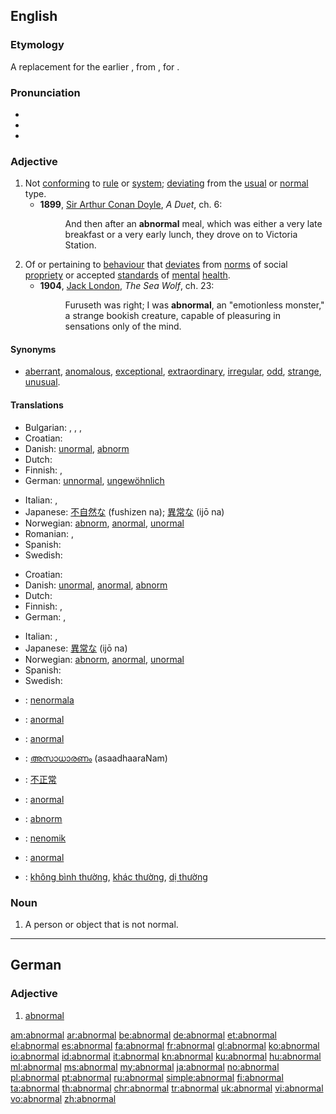 ==English==

===Etymology===
A replacement for the earlier {{term|anormal}}, from {{etyl|fr}} {{term|anormal|lang=fr}}, {{etyl|LL.}} {{term|anormalus|lang=la}} for {{etyl|grc}} {{term|ἀνώμαλος|sc=polytonic|tr=anōmalos||uneven, unequal}}.

===Pronunciation===
* {{audio|en-us-abnormal.ogg|Audio (US)}}
* {{IPA|/æbˈnɔɹməl/}}
* {{rhymes|ɔː(r)məl}}

===Adjective===
{{en-adj}}

# Not [[conform]]ing to [[rule]] or [[system]]; [[deviating]] from the [[usual]] or [[normal]] type.
#*'''1899''', [[w:Arthur Conan Doyle|Sir Arthur Conan Doyle]], ''A Duet'', ch. 6:
#*:And then after an '''abnormal''' meal, which was either a very late breakfast or a very early lunch, they drove on to Victoria Station.
# Of or pertaining to [[behaviour]] that [[deviate]]s from [[norm]]s of social [[propriety]] or accepted [[standard]]s of [[mental]] [[health]].
#*'''1904''', [[w:Jack London|Jack London]], ''The Sea Wolf'', ch. 23:
#*:Furuseth was right; I was '''abnormal''', an "emotionless monster," a strange bookish creature, capable of pleasuring in sensations only of the mind.

====Synonyms====
* {{sense|not conforming to rule or system; deviating from type}} [[aberrant]], [[anomalous]], [[exceptional]], [[extraordinary]], [[irregular]], [[odd]], [[strange]], [[unusual]].

====Translations====
{{trans-top|not conforming to rule or system}}
* Bulgarian: {{t+|bg|неправилен}}, {{t+|bg|необичаен}}, {{t+|bg|ненормален}}, {{t+|bg|противоестествен}}
* Croatian: {{t-|hr|abnormalan|alt=ȁbnormālan}}
* Danish: [[unormal]], [[abnorm]]
* Dutch: {{t+|nl|abnormaal}}
* Finnish: {{t-|fi|epänormaali}}, {{t+|fi|poikkeava}}
* German: [[unnormal]], [[ungewöhnlich]]
{{trans-mid}}
* Italian: {{t-|it|anormale}}, {{t+|it|anomalo}}
* Japanese: [[不自然な]] (fushizen na); [[異常な]] (ijō na)
* Norwegian: [[abnorm]], [[anormal]], [[unormal]]
* Romanian: {{t|ro|anormal|m|n}}, {{t|ro|nenormal|m|n}}
* Spanish: {{t+|es|anormal}}
* Swedish: {{t+|sv|onormal}}
{{trans-bottom}}

{{trans-top|of or pertaining to behaviour that deviates from norms}}
* Croatian: {{t-|hr|abnormalan|alt=ȁbnormālan}}
* Danish: [[unormal]], [[anormal]], [[abnorm]]
* Dutch: {{t+|nl|abnormaal}}
* Finnish: {{t-|fi|epänormaali}}, {{t+|fi|poikkeava}}
* German: {{t-|de|anormal}}, {{t+|de|abnormal}}
{{trans-mid}}
* Italian: {{t-|it|anormale}}, {{t+|it|anomalo}}
* Japanese: [[異常な]] (ijō na)
* Norwegian: [[abnorm]], [[anormal]], [[unormal]]
* Spanish: {{t+|es|anormal}}
* Swedish: {{t+|sv|abnorm}}
{{trans-bottom}}

{{checktrans-top}}
* {{ttbc|Esperanto}}: [[nenormala]]
* {{ttbc|French}}: [[anormal]]
* {{ttbc|Interlingua}}: [[anormal]]
{{checktrans-mid}}
* {{ttbc|Malayalam}}: [[അസാധാരണം]] (asaadhaaraNam)
* {{ttbc|Mandarin}}: [[不正常]]
* {{ttbc|Portuguese}}: [[anormal]]
* {{ttbc|Swedish}}: [[abnorm]]
* {{ttbc|Volapük}}: [[nenomik]]
* {{ttbc|Turkish}}: [[anormal]]
* {{ttbc|Vietnamese}}: [[không bình thường]], [[khác thường]], [[dị thường]]
{{checktrans-bottom}}

===Noun===
{{en-noun}}

# A person or object that is not normal.

----

==German==

===Adjective===
{{de-adj|comparative=abnormaler|superlative=abnormalsten}}

# [[#English|abnormal]]

[[am:abnormal]]
[[ar:abnormal]]
[[be:abnormal]]
[[de:abnormal]]
[[et:abnormal]]
[[el:abnormal]]
[[es:abnormal]]
[[fa:abnormal]]
[[fr:abnormal]]
[[gl:abnormal]]
[[ko:abnormal]]
[[io:abnormal]]
[[id:abnormal]]
[[it:abnormal]]
[[kn:abnormal]]
[[ku:abnormal]]
[[hu:abnormal]]
[[ml:abnormal]]
[[ms:abnormal]]
[[my:abnormal]]
[[ja:abnormal]]
[[no:abnormal]]
[[pl:abnormal]]
[[pt:abnormal]]
[[ru:abnormal]]
[[simple:abnormal]]
[[fi:abnormal]]
[[ta:abnormal]]
[[th:abnormal]]
[[chr:abnormal]]
[[tr:abnormal]]
[[uk:abnormal]]
[[vi:abnormal]]
[[vo:abnormal]]
[[zh:abnormal]]